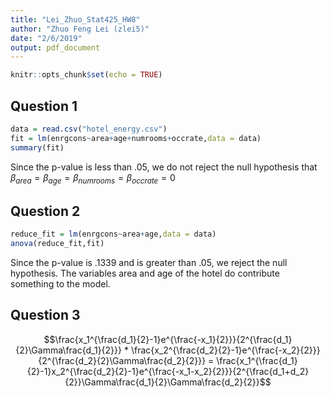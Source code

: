 ```yaml
---
title: "Lei_Zhuo_Stat425_HW8"
author: "Zhuo Feng Lei (zlei5)"
date: "2/6/2019"
output: pdf_document
---
```


```r
knitr::opts_chunk$set(echo = TRUE)
```

## Question 1 
```r
data = read.csv("hotel_energy.csv")
fit = lm(enrgcons~area+age+numrooms+occrate,data = data)
summary(fit)
```
Since the p-value is less than .05, we do not reject the null hypothesis that $\beta_{area} = \beta_{age} = \beta_{numrooms} = \beta_{occrate} = 0$

## Question 2 
```r
reduce_fit = lm(enrgcons~area+age,data = data)
anova(reduce_fit,fit)
```
Since the p-value is .1339 and is greater than .05, we reject the null hypothesis. The variables area and age of the hotel do contribute something to the model. 

## Question 3 
$$\frac{x_1^{\frac{d_1}{2}-1}e^{\frac{-x_1}{2}}}{2^{\frac{d_1}{2}\Gamma\frac{d_1}{2}}} * \frac{x_2^{\frac{d_2}{2}-1}e^{\frac{-x_2}{2}}}{2^{\frac{d_2}{2}\Gamma\frac{d_2}{2}}} = \frac{x_1^{\frac{d_1}{2}-1}x_2^{\frac{d_2}{2}-1}e^{\frac{-x_1-x_2}{2}}}{2^{\frac{d_1+d_2}{2}}\Gamma\frac{d_1}{2}\Gamma\frac{d_2}{2}}$$

